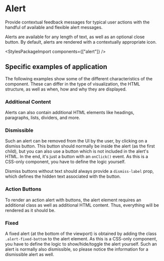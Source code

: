 
<Meta of={AlertStories} />

# Alert

<div className="lead">
  Provide contextual feedback messages for typical user actions with the handful of available and flexible alert
  messages.
</div>

Alerts are available for any length of text, as well as an optional close button.
By default, alerts are rendered with a contextually appropriate icon.

<Canvas sourceState="shown" of={AlertStories.Default} />
<Controls of={AlertStories.Default} />

<StylesPackageImport components={["alert"]} />

## Specific examples of application

The following examples show some of the different characteristics of the component. These can differ in the type of visualization, the HTML structure, as well as when, how and why they are displayed.

### Additional Content

Alerts can also contain additional HTML elements like headings, paragraphs, lists, dividers, and more.

<Canvas of={AlertStories.AdditionalContent} />

### Dismissible

Such an alert can be removed from the UI by the user, by clicking on a dismiss button.
This button should normally be inside the alert (as the first child), but you can also use a button which is not included in the alert's HTML.
In the end, it's just a button with an `onClick()` event. As this is a CSS-only component, you have to define the logic yourself.

Dismiss buttons without text should always provide a `dismiss-label` prop, which defines the hidden text associated with the button.

<Canvas of={AlertStories.Dismissible} />

### Action Buttons

To render an action alert with buttons, the alert element requires an additional class as well as additional HTML content. Thus, everything will be rendered as it should be.

<Canvas of={AlertStories.ActionButtons} />

### Fixed

A fixed alert (at the bottom of the viewport) is obtained by adding the class `.alert-fixed-bottom` to the alert element.
As this is a CSS-only component, you have to define the logic to show/hide/toggle the alert yourself.
Such an alert is normally also dismissible, so please notice the information for a dismissible alert as well.

<Canvas of={AlertStories.Fixed} />
